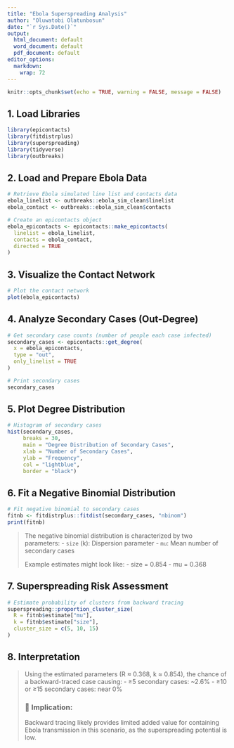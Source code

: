 ```yaml
---
title: "Ebola Superspreading Analysis"
author: "Oluwatobi Olatunbosun"
date: "`r Sys.Date()`"
output:
  html_document: default
  word_document: default
  pdf_document: default
editor_options:
  markdown:
    wrap: 72
---
```


```r
knitr::opts_chunk$set(echo = TRUE, warning = FALSE, message = FALSE)
```

## 1. Load Libraries

```r
library(epicontacts)
library(fitdistrplus)
library(superspreading)
library(tidyverse)
library(outbreaks)
```

## 2. Load and Prepare Ebola Data

```r
# Retrieve Ebola simulated line list and contacts data
ebola_linelist <- outbreaks::ebola_sim_clean$linelist
ebola_contact <- outbreaks::ebola_sim_clean$contacts

# Create an epicontacts object
ebola_epicontacts <- epicontacts::make_epicontacts(
  linelist = ebola_linelist,
  contacts = ebola_contact,
  directed = TRUE
)
```

## 3. Visualize the Contact Network

```r
# Plot the contact network
plot(ebola_epicontacts)
```

## 4. Analyze Secondary Cases (Out-Degree)

```r
# Get secondary case counts (number of people each case infected)
secondary_cases <- epicontacts::get_degree(
  x = ebola_epicontacts,
  type = "out",
  only_linelist = TRUE
)

# Print secondary cases
secondary_cases
```

## 5. Plot Degree Distribution

```r
# Histogram of secondary cases
hist(secondary_cases, 
     breaks = 30,
     main = "Degree Distribution of Secondary Cases",
     xlab = "Number of Secondary Cases",
     ylab = "Frequency",
     col = "lightblue",
     border = "black")
```

## 6. Fit a Negative Binomial Distribution

```r
# Fit negative binomial to secondary cases
fitnb <- fitdistrplus::fitdist(secondary_cases, "nbinom")
print(fitnb)
```

> The negative binomial distribution is characterized by two
> parameters: - `size` (k): Dispersion parameter - `mu`: Mean number of
> secondary cases
>
> Example estimates might look like: - size = 0.854 - mu = 0.368

## 7. Superspreading Risk Assessment

```r
# Estimate probability of clusters from backward tracing
superspreading::proportion_cluster_size(
  R = fitnb$estimate["mu"],
  k = fitnb$estimate["size"],
  cluster_size = c(5, 10, 15)
)
```

## 8. Interpretation

> Using the estimated parameters (R ≈ 0.368, k ≈ 0.854), the chance of a
> backward-traced case causing: - ≥5 secondary cases: \~2.6% - ≥10 or
> ≥15 secondary cases: near 0%
>
> ### 📌 Implication:
>
> Backward tracing likely provides limited added value for containing
> Ebola transmission in this scenario, as the superspreading potential
> is low.
